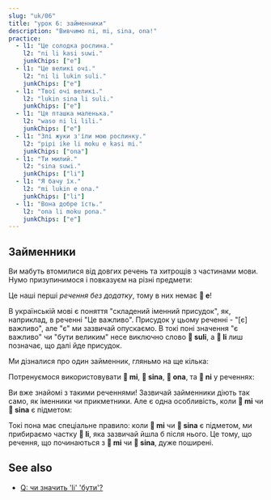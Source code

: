 ```yaml
---
slug: "uk/06"
title: "урок 6: займенники"
description: "Вивчимо ni, mi, sina, ona!"
practice:
  - l1: "Це солодка рослина."
    l2: "ni li kasi suwi."
    junkChips: ["e"]
  - l1: "Це великі очі."
    l2: "ni li lukin suli."
    junkChips: ["e"]
  - l1: "Твої очі великі."
    l2: "lukin sina li suli."
    junkChips: ["e"]
  - l1: "Ця пташка маленька."
    l2: "waso ni li lili."
    junkChips: ["e"]
  - l1: "Злі жуки з'їли мою рослинку."
    l2: "pipi ike li moku e kasi mi."
    junkChips: ["ona"]
  - l1: "Ти милий."
    l2: "sina suwi."
    junkChips: ["li"]
  - l1: "Я бачу їх."
    l2: "mi lukin e ona."
    junkChips: ["li"]
  - l1: "Вона добре їсть."
    l2: "ona li moku pona."
    junkChips: ["e"]
---
```



## Займенники

Ви мабуть втомилися від довгих речень та хитрощів з частинами мови. Нумо призупинимося і повказуєм на різні предмети:

<List>
  <Word sl="ni" m="цей, той" />
  <Sentence sl="ni li soweli." m="Це звір." />
  <Sentence sl="ni li kasi." m="Це рослина." />
  <Sentence sl="ni li moku suwi." m="Це солодка їжа." />
  <Sentence sl="ni li suli." m="Це важливо." />
  <Sentence sl="ni li pona wawa." m="Це вражаюче добре." />
</List>

Це наші перші _речення без додатку_, тому в них немає **󱤉 e**!

В українській мові є поняття "складений іменний присудок", як, наприклад, в реченні "Це важливо". Присудок у цьому реченні - "[є] важливо", але "є" ми зазвичай опускаємо. В токі поні значення "є важливо" чи "бути великим" несе виключно слово **󱥣 suli**, а **󱤧 li** лиш позначає, що далі йде присудок.

Ми дізналися про один займенник, гляньмо на ще кілька:

<List>
  <Word sl="mi" m="я, ми; мій, наш" />
  <Word sl="sina" m="ти, ви; твій, ваш" />
  <Word sl="ona" m="він, вона, воно, вони; його, її, їх" />
</List>

Потренуємося використовувати **󱤴 mi**, **󱥞 sina**, **󱥆 ona**, та **󱥁 ni** у реченнях:

<List>
  <Sentence sl="kasi ni li suli." m="Це дерево велике." />
  <Sentence sl="sona sina li wawa." m="Твої знання вражають." />
  <Sentence sl="pipi ni li pipi mi." m="Цей жук -- мій жук." />
  <Sentence sl="waso sina li lukin e mi." m="Твій птах бачить мене." />
  <Sentence sl="waso li moku e pipi ni." m="Пташка з'їла цього жука." />
  <Sentence sl="soweli mi li moku e kasi ona." m="Моя тваринка їсть свою траву." />
</List>

Ви вже знайомі з такими реченнями! Зазвичай займенники діють так само, як іменники чи прикметники. Але є одна особливість, коли **󱤴 mi** чи **󱥞 sina** є підметом:

<List>
  <Sentence sl="mi wawa." m="Я сильний." />
  <Sentence sl="sina lukin e moku." m="Ти бачиш їжу." />
  <Sentence sl="mi sona e kasi suli." m="Я знаю великі дерева." />
  <Sentence sl="sina sona e suli kasi." m="Ти знаєш розмір дерев." />
</List>

Токі пона має спеціальне правило: коли **󱤴 mi** чи **󱥞 sina** є підметом, ми прибираємо частку **󱤧 li**, яка зазвичай йшла б після нього. Це тому, що речення, що починаються з **󱤴 mi** чи **󱥞 sina**, дуже поширені.

<Practice exercises={frontmatter.practice} />

## See also
* [Q: чи значить 'li' 'бути'?](/uk/li-and-is/)
